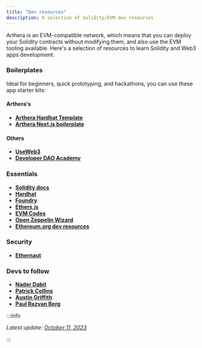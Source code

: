 ```yaml
---
title: "Dev resources"
description: A selection of Solidity/EVM dev resources
---
```


Arthera is an EVM-compatible network, which means that you can deploy your Solidity contracts without modifying them, and also use the EVM tooling available. Here's a selection of resources to learn Solidity and Web3 apps development.

### Boilerplates

Ideal for beginners, quick prototyping, and hackathons, you can use these app starter kits:

#### Arthera's

- [**Arthera Hardhat Template**](https://github.com/artheranet/arthera-hardhat-template)
- [**Arthera Next.js boilerplate**](https://github.com/artheranet/arthera-nextjs-boilerplate)

#### Others

- [**UseWeb3**](https://www.useweb3.xyz/)
- [**Developer DAO Academy**](https://academy.developerdao.com/)

### Essentials

- [**Solidity docs**](https://docs.soliditylang.org/en/latest/)
- [**Hardhat**](https://hardhat.org/)
- [**Foundry**](https://book.getfoundry.sh/)
- [**Ethers.js**](https://docs.ethers.org/v6/)
- [**EVM Codes**](https://www.evm.codes)
- [**Open Zeppelin Wizard**](https://wizard.openzeppelin.com/)
- [**Ethereum.org dev resources**](https://ethereum.org/en/developers/)

### Security

- [**Ethernaut**](https://ethernaut.openzeppelin.com/)

### Devs to follow

- [**Nader Dabit**](https://twitter.com/dabit3)
- [**Patrick Collins**](https://twitter.com/PatrickAlphaC)
- [**Austin Griffith**](https://twitter.com/austingriffith)
- [**Paul Razvan Berg**](https://twitter.com/PaulRBerg)

:::info

_Latest update: [October 11, 2023](https://github.com/artheranet/arthera-docs)_

:::
